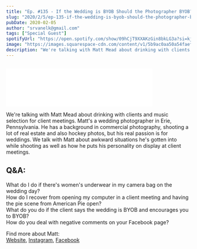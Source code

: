 ```yaml
---
title: "Ep. #135 - If the Wedding is BYOB Should the Photographer BYOB? with Matt Mead"
slug: "2020/2/5/ep-135-if-the-wedding-is-byob-should-the-photographer-byob-with-matt-mead"
pubDate: 2020-02-05
author: "srvanelk@gmail.com"
tags: ["Special Guest"]
spotifyUrl: "https://open.spotify.com/show/09hCjT9XXAKzGin8bkLG3a?si=kjRZvQ1JTb6Ov3HVzSSlWA"
image: "https://images.squarespace-cdn.com/content/v1/5b9ac0aa50a54faef024c950/1581142809320-NE0BDV7YYNOYFGDTQ1AF/matt+mead_001.jpg?format=original"
description: "We're talking with Matt Mead about drinking with clients and music selection for client meetings. Matt's a wedding photographer in Erie, Pennsylvania. He has a background in commercial photography, shooting a lot of real estate and also hockey photos, but his real passion is for weddings. We talk with Matt about awkward situations he's gotten into while shooting as well as how he puts his personality on display at client meetings."
---
```


<figure>
  <img src="https://images.squarespace-cdn.com/content/v1/5b9ac0aa50a54faef024c950/1581142809320-NE0BDV7YYNOYFGDTQ1AF/matt+mead_001.jpg?format=original" alt="" />
</figure>
<iframe class="embedly-embed" src="//cdn.embedly.com/widgets/media.html?src=https%3A%2F%2Fanchor.fm%2Fweddingphotohangover%2Fembed%2Fepisodes%2FEp--135---If-the-Wedding-is-BYOB-Should-the-Photographer-BYOB--with-Matt-Mead-ealb2u&display_name=Anchor+FM+Inc.&url=https%3A%2F%2Fanchor.fm%2Fweddingphotohangover%2Fepisodes%2FEp--135---If-the-Wedding-is-BYOB-Should-the-Photographer-BYOB--with-Matt-Mead-ealb2u&image=https%3A%2F%2Fd3t3ozftmdmh3i.cloudfront.net%2Fproduction%2Fpodcast_uploaded_episode400%2F805714%2F805714-1580915110458-ef7969cfc9f96.jpg&key=61d05c9d54e8455ea7a9677c366be814&type=text%2Fhtml&schema=anchor&wmode=opaque" width="400" height="102" scrolling="no" title="Anchor FM Inc. embed" frameborder="0" allow="autoplay; fullscreen" allowfullscreen="true"></iframe>

We're talking with Matt Mead about drinking with clients and music selection for client meetings. Matt's a wedding photographer in Erie, Pennsylvania. He has a background in commercial photography, shooting a lot of real estate and also hockey photos, but his real passion is for weddings. We talk with Matt about awkward situations he's gotten into while shooting as well as how he puts his personality on display at client meetings.

## Q&A:  
What do I do if there's women's underwear in my camera bag on the wedding day?  
How do I recover from opening my computer in a client meeting and having the pie scene from American Pie open?  
What do you do if the client says the wedding is BYOB and encourages you to BYOB?  
How do you deal with negative comments on your Facebook page?

Find more about Matt:   
[Website](https://mattmeadphotographyllc.com/), [Instagram](https://www.instagram.com/mattmeadweddings/), [Facebook](https://www.facebook.com/mattmeadphotographyllc/)
